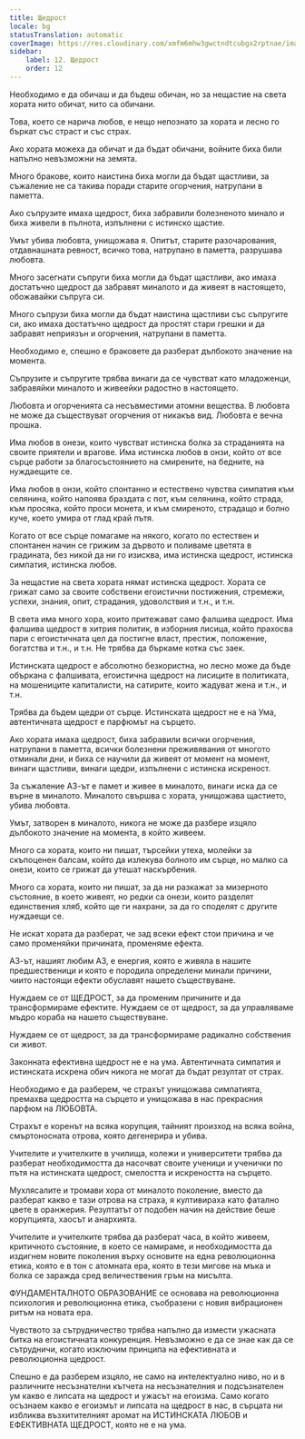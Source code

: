 ```yaml
---
title: Щедрост
locale: bg
statusTranslation: automatic
coverImage: https://res.cloudinary.com/xmfm6mhw3gwctndtcubgx2rptnae/image/upload/v1740337243/small_cover_educacion_fundamental_a051170f1c.webp
sidebar:
    label: 12. Щедрост
    order: 12
---
```

Необходимо е да обичаш и да бъдеш обичан, но за нещастие на света хората нито обичат, нито са обичани.

Това, което се нарича любов, е нещо непознато за хората и лесно го бъркат със страст и със страх.

Ако хората можеха да обичат и да бъдат обичани, войните биха били напълно невъзможни на земята.

Много бракове, които наистина биха могли да бъдат щастливи, за съжаление не са такива поради старите огорчения, натрупани в паметта.

Ако съпрузите имаха щедрост, биха забравили болезненото минало и биха живели в пълнота, изпълнени с истинско щастие.

Умът убива любовта, унищожава я. Опитът, старите разочарования, отдавнашната ревност, всичко това, натрупано в паметта, разрушава любовта.

Много засегнати съпруги биха могли да бъдат щастливи, ако имаха достатъчно щедрост да забравят миналото и да живеят в настоящето, обожавайки съпруга си.

Много съпрузи биха могли да бъдат наистина щастливи със съпругите си, ако имаха достатъчно щедрост да простят стари грешки и да забравят неприязън и огорчения, натрупани в паметта.

Необходимо е, спешно е браковете да разберат дълбокото значение на момента.

Съпрузите и съпругите трябва винаги да се чувстват като младоженци, забравяйки миналото и живеейки радостно в настоящето.

Любовта и огорченията са несъвместими атомни вещества. В любовта не може да съществуват огорчения от никакъв вид. Любовта е вечна прошка.

Има любов в онези, които чувстват истинска болка за страданията на своите приятели и врагове. Има истинска любов в онзи, който от все сърце работи за благосъстоянието на смирените, на бедните, на нуждаещите се.

Има любов в онзи, който спонтанно и естествено чувства симпатия към селянина, който напоява браздата с пот, към селянина, който страда, към просяка, който проси монета, и към смиреното, страдащо и болно куче, което умира от глад край пътя.

Когато от все сърце помагаме на някого, когато по естествен и спонтанен начин се грижим за дървото и поливаме цветята в градината, без никой да ни го изисква, има истинска щедрост, истинска симпатия, истинска любов.

За нещастие на света хората нямат истинска щедрост. Хората се грижат само за своите собствени егоистични постижения, стремежи, успехи, знания, опит, страдания, удоволствия и т.н., и т.н.

В света има много хора, които притежават само фалшива щедрост. Има фалшива щедрост в хитрия политик, в изборния лисица, който прахосва пари с егоистичната цел да постигне власт, престиж, положение, богатства и т.н., и т.н. Не трябва да бъркаме котка със заек.

Истинската щедрост е абсолютно безкористна, но лесно може да бъде объркана с фалшивата, егоистична щедрост на лисиците в политиката, на мошениците капиталисти, на сатирите, които жадуват жена и т.н., и т.н.

Трябва да бъдем щедри от сърце. Истинската щедрост не е на Ума, автентичната щедрост е парфюмът на сърцето.

Ако хората имаха щедрост, биха забравили всички огорчения, натрупани в паметта, всички болезнени преживявания от многото отминали дни, и биха се научили да живеят от момент на момент, винаги щастливи, винаги щедри, изпълнени с истинска искреност.

За съжаление АЗ-ът е памет и живее в миналото, винаги иска да се върне в миналото. Миналото свършва с хората, унищожава щастието, убива любовта.

Умът, затворен в миналото, никога не може да разбере изцяло дълбокото значение на момента, в който живеем.

Много са хората, които ни пишат, търсейки утеха, молейки за скъпоценен балсам, който да излекува болното им сърце, но малко са онези, които се грижат да утешат наскърбения.

Много са хората, които ни пишат, за да ни разкажат за мизерното състояние, в което живеят, но редки са онези, които разделят единствения хляб, който ще ги нахрани, за да го споделят с другите нуждаещи се.

Не искат хората да разберат, че зад всеки ефект стои причина и че само променяйки причината, променяме ефекта.

АЗ-ът, нашият любим АЗ, е енергия, която е живяла в нашите предшественици и която е породила определени минали причини, чиито настоящи ефекти обуславят нашето съществуване.

Нуждаем се от ЩЕДРОСТ, за да променим причините и да трансформираме ефектите. Нуждаем се от щедрост, за да управляваме мъдро кораба на нашето съществуване.

Нуждаем се от щедрост, за да трансформираме радикално собствения си живот.

Законната ефективна щедрост не е на ума. Автентичната симпатия и истинската искрена обич никога не могат да бъдат резултат от страх.

Необходимо е да разберем, че страхът унищожава симпатията, премахва щедростта на сърцето и унищожава в нас прекрасния парфюм на ЛЮБОВТА.

Страхът е коренът на всяка корупция, тайният произход на всяка война, смъртоносната отрова, която дегенерира и убива.

Учителите и учителките в училища, колежи и университети трябва да разберат необходимостта да насочват своите ученици и ученички по пътя на истинската щедрост, смелостта и искреността на сърцето.

Мухлясалите и тромави хора от миналото поколение, вместо да разберат какво е тази отрова на страха, я култивираха като фатално цвете в оранжерия. Резултатът от подобен начин на действие беше корупцията, хаосът и анархията.

Учителите и учителките трябва да разберат часа, в който живеем, критичното състояние, в което се намираме, и необходимостта да издигнем новите поколения върху основите на една революционна етика, която е в тон с атомната ера, която в тези мигове на мъка и болка се заражда сред величествения гръм на мисълта.

ФУНДАМЕНТАЛНОТО ОБРАЗОВАНИЕ се основава на революционна психология и революционна етика, съобразени с новия вибрационен ритъм на новата ера.

Чувството за сътрудничество трябва напълно да измести ужасната битка на егоистичната конкуренция. Невъзможно е да се знае как да се сътрудничи, когато изключим принципа на ефективната и революционна щедрост.

Спешно е да разберем изцяло, не само на интелектуално ниво, но и в различните несъзнателни кътчета на несъзнателния и подсъзнателен ум какво е липсата на щедрост и ужасът на егоизма. Само когато осъзнаем какво е егоизмът и липсата на щедрост в нас, в сърцата ни избликва възхитителният аромат на ИСТИНСКАТА ЛЮБОВ и ЕФЕКТИВНАТА ЩЕДРОСТ, която не е на ума.

